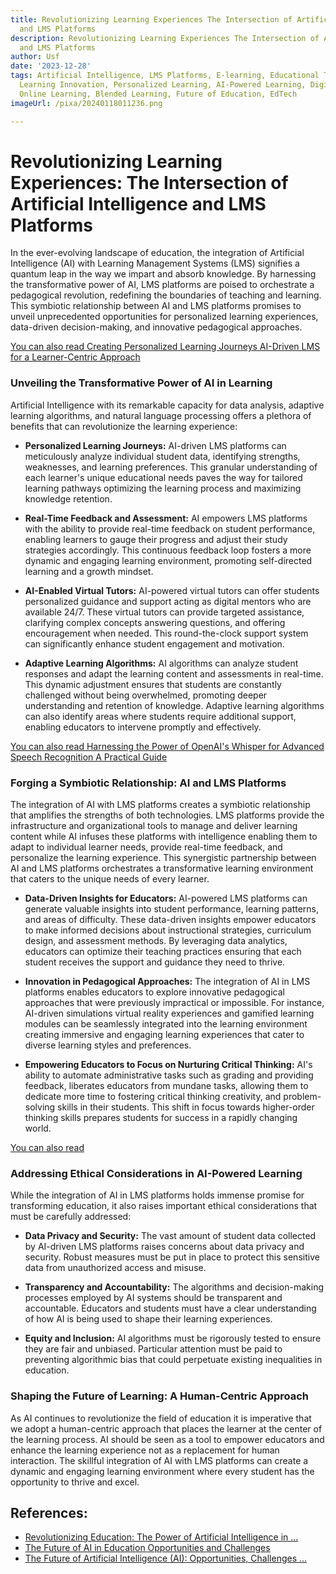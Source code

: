 ```yaml
---
title: Revolutionizing Learning Experiences The Intersection of Artificial Intelligence
  and LMS Platforms
description: Revolutionizing Learning Experiences The Intersection of Artificial Intelligence
  and LMS Platforms
author: Usf
date: '2023-12-28'
tags: Artificial Intelligence, LMS Platforms, E-learning, Educational Technology,
  Learning Innovation, Personalized Learning, AI-Powered Learning, Digital Education,
  Online Learning, Blended Learning, Future of Education, EdTech
imageUrl: /pixa/20240118011236.png

---
```

# Revolutionizing Learning Experiences:  The Intersection of  Artificial Intelligence and LMS Platforms

In the ever-evolving landscape of education,  the integration  of Artificial Intelligence (AI) with Learning Management Systems (LMS) signifies a quantum  leap in  the  way we impart and  absorb knowledge. By harnessing the transformative power of AI, LMS platforms are poised to orchestrate a pedagogical revolution, redefining the boundaries of teaching  and learning. This symbiotic  relationship between AI and LMS platforms promises to unveil unprecedented  opportunities  for personalized learning experiences,  data-driven decision-making, and innovative pedagogical approaches.

[You can also read Creating Personalized Learning Journeys AI-Driven LMS for a Learner-Centric Approach](Creating%20Personalized%20Learning%20Journeys%20AI-Driven%20LMS%20for%20a%20Learner-Centric%20Approach)


### Unveiling the Transformative Power of AI in Learning

Artificial Intelligence with its remarkable  capacity  for data analysis, adaptive learning algorithms, and natural  language processing offers a plethora of benefits that can revolutionize  the learning experience:

-  **Personalized Learning Journeys:** AI-driven  LMS platforms can meticulously analyze individual student data, identifying strengths, weaknesses, and learning preferences. This granular  understanding of each learner's  unique educational needs  paves the  way for tailored learning pathways optimizing the learning process and maximizing knowledge retention.

- **Real-Time Feedback and Assessment:** AI empowers LMS platforms with the ability to provide real-time  feedback on student  performance, enabling learners to gauge their progress and adjust their study strategies accordingly. This  continuous feedback loop fosters a more dynamic and engaging learning environment, promoting self-directed learning and a growth mindset.

- **AI-Enabled Virtual Tutors:** AI-powered virtual tutors can offer students personalized guidance and support acting as digital mentors who are available 24/7. These virtual tutors can provide targeted assistance, clarifying complex concepts answering questions, and offering encouragement when needed.  This round-the-clock support system can significantly  enhance student engagement and  motivation.

- **Adaptive Learning Algorithms:** AI  algorithms  can  analyze student responses and adapt the learning content and assessments in real-time. This  dynamic  adjustment ensures that students are constantly challenged without being overwhelmed, promoting deeper understanding and retention of knowledge. Adaptive learning  algorithms can also identify areas where  students  require additional support, enabling educators to intervene promptly and effectively.

[You can also read Harnessing the Power of OpenAI's Whisper for  Advanced  Speech Recognition A Practical Guide](Harnessing%20the%20Power%20of%20OpenAI%27s%20Whisper%20for%20Advanced%20Speech%20Recognition%20A%20Practical%20Guide)


### Forging a Symbiotic Relationship: AI and LMS Platforms

The integration of AI  with LMS platforms  creates a symbiotic relationship that amplifies the strengths of  both  technologies. LMS platforms provide the infrastructure and organizational tools to  manage and deliver learning content while AI infuses these platforms with  intelligence enabling them to adapt to individual learner needs, provide real-time feedback, and personalize the learning experience. This synergistic partnership  between AI  and LMS platforms orchestrates a transformative learning environment that caters to the unique needs  of every learner.

- **Data-Driven Insights for Educators:** AI-powered LMS platforms can  generate valuable insights into student performance, learning patterns, and areas of difficulty. These data-driven insights empower  educators to make informed decisions about instructional strategies, curriculum design, and  assessment methods. By leveraging data analytics, educators can optimize their teaching practices ensuring that each student receives the support and guidance they need  to thrive.

- **Innovation in Pedagogical Approaches:**  The integration of AI in LMS platforms enables educators to explore innovative pedagogical approaches that were previously impractical or impossible. For instance, AI-driven simulations virtual reality experiences and gamified  learning modules can be  seamlessly integrated into the learning environment creating immersive and engaging learning experiences that cater to diverse learning styles and  preferences.

- **Empowering Educators to  Focus on Nurturing Critical Thinking:** AI's ability to automate administrative tasks such as grading and providing  feedback, liberates educators from mundane tasks, allowing them to dedicate more time to fostering critical thinking creativity, and  problem-solving skills in their students. This shift in focus towards higher-order thinking skills prepares students for success in a rapidly changing world.

[You can also read  ]()


### Addressing Ethical Considerations in AI-Powered Learning

While  the integration of AI in LMS  platforms holds  immense  promise for transforming education, it also raises  important ethical considerations that must  be carefully addressed:

- **Data Privacy and Security:** The vast amount of student data collected by AI-driven LMS platforms raises concerns about  data privacy and security. Robust measures must be put  in place to protect this sensitive data from unauthorized access  and misuse.

- **Transparency and Accountability:** The algorithms and decision-making processes employed by AI systems  should be transparent and accountable. Educators and students must have a clear understanding of how AI is being  used to shape their learning experiences.

- **Equity and  Inclusion:** AI  algorithms must be rigorously tested to ensure they are fair and unbiased. Particular attention  must  be paid to preventing algorithmic bias that could perpetuate existing inequalities in education.

### Shaping the Future  of  Learning: A Human-Centric Approach

As AI continues to revolutionize the field of education it is imperative that we adopt a  human-centric approach that places the learner at the center of the learning  process. AI should be  seen as a tool  to empower educators and enhance the learning experience not as a replacement for  human interaction. The skillful integration of AI with LMS platforms can create a dynamic and engaging learning environment where every student has the opportunity to thrive and excel.

## References:
- [Revolutionizing Education: The Power of Artificial Intelligence in ...](https://www.linkedin.com/pulse/revolutionizing-education-power-artificial-enhancing-student-sonja)
- [The Future of AI in Education Opportunities and Challenges](https://thedatascientist.com/the-future-of-ai-in-education-opportunities-and-challenges/)
- [The Future of Artificial Intelligence (AI): Opportunities, Challenges ...](https://readwrite.com/the-future-of-artificial-intelligence-ai-opportunities-challenges-and-impact-on-society/)
